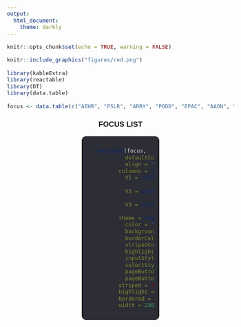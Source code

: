 ---
output: 
  html_document:
    theme: darkly
---

<style type="text/css">
  body{
  font-size: 11pt;
  font-family: Arial
}
.box {
  height: auto;
  width: 30%;
  background-color: hsl(233, 9%, 19%);
  color: hsl(233, 9%, 87%);
  padding: 10px;
  border: solid 1px black;
  border-radius: 10px;
}
</style>


```{r setup, include=FALSE}
knitr::opts_chunk$set(echo = TRUE, warning = FALSE)
```

```{r STEM Model, echo=FALSE, out.width="12%", fig.cap="Stock Feedback", fig.align='right'}
knitr::include_graphics("figures/red.png")
```

```{r Library, include = FALSE}
library(kableExtra)
library(reactable)
library(DT)
library(data.table)
```


```{r, echo=FALSE}
focus <- data.table(c("AEHR", "FSLR", "ARRY", "PODD", "EPAC", "AAON", "CECO", "BOWL", "ACLS"), c("HROW", "ESP", "TMUS", "MSI", "MNST", "TH", "TRI", "AQUA", "LMB", "MCHP"), c("ADI", "STM", "WING", "COCO"))
```



<center>

### FOCUS LIST

<div class="box">
```{r, echo=FALSE}
reactable(focus,
            defaultColDef = colDef(
            align = "center"),
          columns = list(
            V1 = colDef(name = "-----", 
                           width = 75),
            V2 = colDef(name = "-----", 
                           width = 75),
            V3 = colDef(name = "-----", 
                           width = 75)),
          theme = reactableTheme(
            color = "hsl(233, 9%, 87%)",
            backgroundColor = "hsl(233, 9%, 19%)",
            borderColor = "hsl(233, 9%, 21%)",
            stripedColor = "hsl(233, 12%, 22%)",
            highlightColor = "hsl(233, 12%, 24%)",
            inputStyle = list(backgroundColor = "hsl(233, 9%, 25%)"),
            selectStyle = list(backgroundColor = "hsl(233, 9%, 25%)"),
            pageButtonHoverStyle = list(backgroundColor = "hsl(233, 9%, 25%)"),
            pageButtonActiveStyle = list(backgroundColor = "hsl(233, 9%, 28%)")),
          striped = TRUE,
          highlight = TRUE,
          bordered = TRUE,
          width = 230)
```

</div>

</center>
